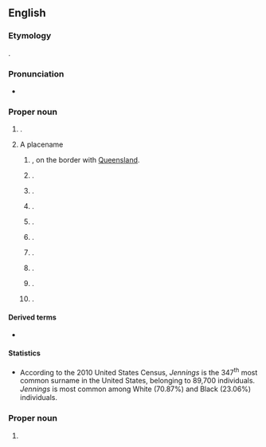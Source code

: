 ==English==
{{wp|Jennings (disambiguation)|Jennings}}

===Etymology===
{{suffix|en|Jenning|s}}.

===Pronunciation===
* {{IPA|en|/ˈdʒɛnɪŋz/}}

===Proper noun===
{{en-proper noun}}

# {{surname|en|English|from=patronymics}}.
# A placename
## {{place|en|town|in the|lgarea/Tenterfield Shire|on the|plateau/{{w|Northern Tablelands}}|s/New South Wales|c/Australia}}, on the border with [[Queensland]].
## {{place|en|settlement|par/Saint Mary|on|isl/Antigua|c/Antigua and Barbuda}}.
## {{place|en|small town|co/Hamilton County|s/Florida|c/USA}}.
## {{place|en|tiny city|co/Decatur County|s/Kansas|c/USA}}.
## {{place|en|city/parish seat|par/Jefferson Davis Parish|s/Louisiana|c/USA}}.
## {{place|en|unincorporated community|co/Anne Arundel County|s/Maryland|c/USA}}.
## {{place|en|unincorporated area/and/census-designated place|co/Garrett County|s/Maryland|c/USA}}.
## {{place|en|city|co/St. Louis County|s/Missouri|c/USA}}.
## {{place|en|small town|co/Pawnee County|s/Oklahoma|c/USA}}.
## {{place|en|unincorporated community|in the town of|town/Schoepke|co/Oneida County|s/Wisconsin|c/USA}}.

====Derived terms====
* {{l|en|Jennings County}}

====Statistics====
* According to the 2010 United States Census, ''Jennings'' is the 347<sup>th</sup> most common surname in the United States, belonging to 89,700 individuals. ''Jennings'' is most common among White (70.87%) and Black (23.06%) individuals.

===Proper noun===
{{head|en|proper noun}}

# {{plural of|en|Jenning}}